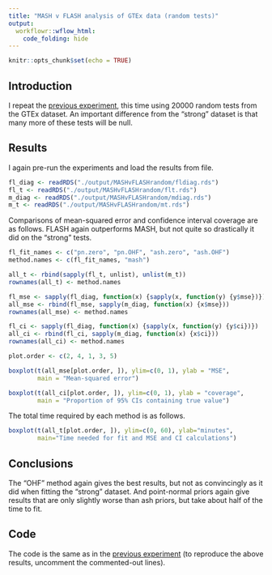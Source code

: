 ```yaml
---
title: "MASH v FLASH analysis of GTEx data (random tests)"
output: 
  workflowr::wflow_html:
    code_folding: hide
---
```


```r
knitr::opts_chunk$set(echo = TRUE)
```

## Introduction

I repeat the [previous experiment](MASHvFLASHgtex.html), this time using 20000 random tests from the GTEx dataset. An important difference from the "strong" dataset is that many more of these tests will be null.


## Results

I again pre-run the experiments and load the results from file.

```r
fl_diag <- readRDS("./output/MASHvFLASHrandom/fldiag.rds")
fl_t <- readRDS("./output/MASHvFLASHrandom/flt.rds")
m_diag <- readRDS("./output/MASHvFLASHrandom/mdiag.rds")
m_t <- readRDS("./output/MASHvFLASHrandom/mt.rds")
```

Comparisons of mean-squared error and confidence interval coverage are as follows. FLASH again outperforms MASH, but not quite so drastically it did on the "strong" tests.

```r
fl_fit_names <- c("pn.zero", "pn.OHF", "ash.zero", "ash.OHF")
method.names <- c(fl_fit_names, "mash")

all_t <- rbind(sapply(fl_t, unlist), unlist(m_t))
rownames(all_t) <- method.names

fl_mse <- sapply(fl_diag, function(x) {sapply(x, function(y) {y$mse})})
all_mse <- rbind(fl_mse, sapply(m_diag, function(x) {x$mse}))
rownames(all_mse) <- method.names

fl_ci <- sapply(fl_diag, function(x) {sapply(x, function(y) {y$ci})})
all_ci <- rbind(fl_ci, sapply(m_diag, function(x) {x$ci}))
rownames(all_ci) <- method.names

plot.order <- c(2, 4, 1, 3, 5)

boxplot(t(all_mse[plot.order, ]), ylim=c(0, 1), ylab = "MSE",
        main = "Mean-squared error")

boxplot(t(all_ci[plot.order, ]), ylim=c(0, 1), ylab = "coverage",
        main = "Proportion of 95% CIs containing true value")
```

The total time required by each method is as follows. 

```r
boxplot(t(all_t[plot.order, ]), ylim=c(0, 60), ylab="minutes",
        main="Time needed for fit and MSE and CI calculations")
```


## Conclusions

The "OHF" method again gives the best results, but not as convincingly as it did when fitting the "strong" dataset. And point-normal priors again give results that are only slightly worse than ash priors, but take about half of the time to fit.


## Code

The code is the same as in the [previous experiment](MASHvFLASHgtex.html#code) (to reproduce the above results,  uncomment the commented-out lines).
